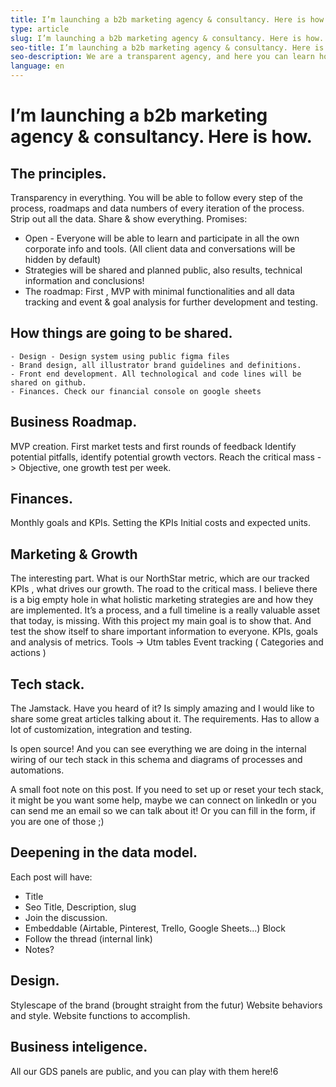 ```yaml
---
title: I’m launching a b2b marketing agency & consultancy. Here is how.
type: article
slug: I’m launching a b2b marketing agency & consultancy. Here is how.
seo-title: I’m launching a b2b marketing agency & consultancy. Here is how.
seo-description: We are a transparent agency, and here you can learn how we get clients and show how convenient we are for them.
language: en
---
```



# I’m launching a b2b marketing agency & consultancy. Here is how.

## The principles.

Transparency in everything. You will be able to follow every step of the process, roadmaps and data numbers of every iteration of the process.
Strip out all the data. Share & show everything.
Promises:

-   Open - Everyone will be able to learn and participate in all the own corporate info and tools. (All client data and conversations will be hidden by default)
-   Strategies will be shared and planned public, also results, technical information and conclusions!
-   The roadmap: First , MVP with minimal functionalities and all data tracking and event & goal analysis for further development and testing.

## How things are going to be shared.

    - Design - Design system using public figma files
    - Brand design, all illustrator brand guidelines and definitions.
    - Front end development. All technological and code lines will be shared on github.
    - Finances. Check our financial console on google sheets

## Business Roadmap.

MVP creation.
First market tests and first rounds of feedback
Identify potential pitfalls, identify potential growth vectors.
Reach the critical mass -> Objective, one growth test per week.

## Finances.

Monthly goals and KPIs.
Setting the KPIs
Initial costs and expected units.

## Marketing & Growth

The interesting part.
What is our NorthStar metric, which are our tracked KPIs , what drives our growth.
The road to the critical mass. I believe there is a big empty hole in what holistic marketing strategies are and how they are implemented.
It’s a process, and a full timeline is a really valuable asset that today, is missing. With this project my main goal is to show that. And test the show itself to share important information to everyone.
KPIs, goals and analysis of metrics.
Tools -> Utm tables
Event tracking ( Categories and actions )

## Tech stack.

The Jamstack. Have you heard of it? Is simply amazing and I would like to share some great articles talking about it.
The requirements.
Has to allow a lot of customization, integration and testing.

Is open source! And you can see everything we are doing in the internal wiring of our tech stack in this schema and diagrams of processes and automations.

A small foot note on this post. If you need to set up or reset your tech stack, it might be you want some help, maybe we can connect on linkedIn or you can send me an email so we can talk about it! Or you can fill in the form, if you are one of those ;)

## Deepening in the data model.

Each post will have:

-   Title
-   Seo Title, Description, slug
-   Join the discussion.
-   Embeddable (Airtable, Pinterest, Trello, Google Sheets...) Block
-   Follow the thread (internal link)
-   Notes?

## Design.

Stylescape of the brand (brought straight from the futur)
Website behaviors and style.
Website functions to accomplish.

## Business inteligence.

All our GDS panels are public, and you can play with them here!6

